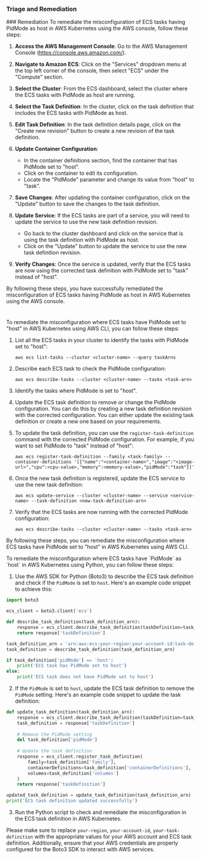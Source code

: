 
### Triage and Remediation
<Tabs>
<Tab title='Remediation'>
### Remediation

<AccordionGroup>
<Accordion title='Using Console' defaultOpen='true'>
To remediate the misconfiguration of ECS tasks having PidMode as host in AWS Kubernetes using the AWS console, follow these steps:

1. **Access the AWS Management Console**: Go to the AWS Management Console (https://console.aws.amazon.com/).

2. **Navigate to Amazon ECS**: Click on the "Services" dropdown menu at the top left corner of the console, then select "ECS" under the "Compute" section.

3. **Select the Cluster**: From the ECS dashboard, select the cluster where the ECS tasks with PidMode as host are running.

4. **Select the Task Definition**: In the cluster, click on the task definition that includes the ECS tasks with PidMode as host.

5. **Edit Task Definition**: In the task definition details page, click on the "Create new revision" button to create a new revision of the task definition.

6. **Update Container Configuration**:
   - In the container definitions section, find the container that has PidMode set to "host".
   - Click on the container to edit its configuration.
   - Locate the "PidMode" parameter and change its value from "host" to "task".

7. **Save Changes**: After updating the container configuration, click on the "Update" button to save the changes to the task definition.

8. **Update Service**: If the ECS tasks are part of a service, you will need to update the service to use the new task definition revision.
   - Go back to the cluster dashboard and click on the service that is using the task definition with PidMode as host.
   - Click on the "Update" button to update the service to use the new task definition revision.

9. **Verify Changes**: Once the service is updated, verify that the ECS tasks are now using the corrected task definition with PidMode set to "task" instead of "host".

By following these steps, you have successfully remediated the misconfiguration of ECS tasks having PidMode as host in AWS Kubernetes using the AWS console.

#
</Accordion>

<Accordion title='Using CLI'>
To remediate the misconfiguration where ECS tasks have PidMode set to "host" in AWS Kubernetes using AWS CLI, you can follow these steps:

1. List all the ECS tasks in your cluster to identify the tasks with PidMode set to "host":
   ```
   aws ecs list-tasks --cluster <cluster-name> --query taskArns
   ```

2. Describe each ECS task to check the PidMode configuration:
   ```
   aws ecs describe-tasks --cluster <cluster-name> --tasks <task-arn>
   ```

3. Identify the tasks where PidMode is set to "host".

4. Update the ECS task definition to remove or change the PidMode configuration. You can do this by creating a new task definition revision with the corrected configuration. You can either update the existing task definition or create a new one based on your requirements.

5. To update the task definition, you can use the `register-task-definition` command with the corrected PidMode configuration. For example, if you want to set PidMode to "task" instead of "host":
   ```
   aws ecs register-task-definition --family <task-family> --container-definitions '[{"name":"<container-name>","image":"<image-url>","cpu":<cpu-value>,"memory":<memory-value>,"pidMode":"task"}]'
   ```

6. Once the new task definition is registered, update the ECS service to use the new task definition:
   ```
   aws ecs update-service --cluster <cluster-name> --service <service-name> --task-definition <new-task-definition-arn>
   ```

7. Verify that the ECS tasks are now running with the corrected PidMode configuration:
   ```
   aws ecs describe-tasks --cluster <cluster-name> --tasks <task-arn>
   ```

By following these steps, you can remediate the misconfiguration where ECS tasks have PidMode set to "host" in AWS Kubernetes using AWS CLI.
</Accordion>

<Accordion title='Using Python'>
To remediate the misconfiguration where ECS tasks have `PidMode` as `host` in AWS Kubernetes using Python, you can follow these steps:

1. Use the AWS SDK for Python (Boto3) to describe the ECS task definition and check if the `PidMode` is set to `host`. Here's an example code snippet to achieve this:

```python
import boto3

ecs_client = boto3.client('ecs')

def describe_task_definition(task_definition_arn):
    response = ecs_client.describe_task_definition(taskDefinition=task_definition_arn)
    return response['taskDefinition']

task_definition_arn = 'arn:aws:ecs:your-region:your-account-id:task-definition/your-task-definition'
task_definition = describe_task_definition(task_definition_arn)

if task_definition['pidMode'] == 'host':
    print('ECS task has PidMode set to host')
else:
    print('ECS task does not have PidMode set to host')
```

2. If the `PidMode` is set to `host`, update the ECS task definition to remove the `PidMode` setting. Here's an example code snippet to update the task definition:

```python
def update_task_definition(task_definition_arn):
    response = ecs_client.describe_task_definition(taskDefinition=task_definition_arn)
    task_definition = response['taskDefinition']
    
    # Remove the PidMode setting
    del task_definition['pidMode']
    
    # Update the task definition
    response = ecs_client.register_task_definition(
        family=task_definition['family'],
        containerDefinitions=task_definition['containerDefinitions'],
        volumes=task_definition['volumes']
    )
    return response['taskDefinition']

updated_task_definition = update_task_definition(task_definition_arn)
print('ECS task definition updated successfully')
```

3. Run the Python script to check and remediate the misconfiguration in the ECS task definition in AWS Kubernetes.

Please make sure to replace `your-region`, `your-account-id`, `your-task-definition` with the appropriate values for your AWS account and ECS task definition. Additionally, ensure that your AWS credentials are properly configured for the Boto3 SDK to interact with AWS services.
</Accordion>

</AccordionGroup>
</Tab>
</Tabs>
